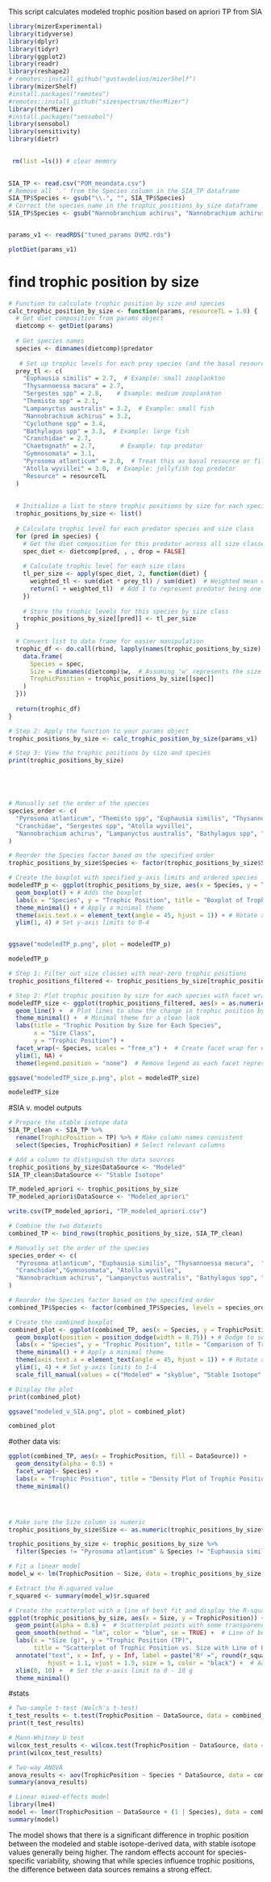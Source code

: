 

This script calculates modeled trophic position based on apriori TP from SIA

```r
library(mizerExperimental)
library(tidyverse)
library(dplyr)
library(tidyr)
library(ggplot2)
library(readr)
library(reshape2)
# remotes::install_github("gustavdelius/mizerShelf")
library(mizerShelf)
#install.packages("remotes")
#remotes::install_github("sizespectrum/therMizer")
library(therMizer)
#install.packages("sensobol")
library(sensobol)
library(sensitivity)
library(dietr)

 
 rm(list =ls()) # clear memory
 
```


```r
SIA_TP <- read.csv("POM_meandata.csv")
# Remove all '.' from the Species column in the SIA_TP dataframe
SIA_TP$Species <- gsub("\\.", "", SIA_TP$Species)
# Correct the species name in the trophic_positions_by_size dataframe
SIA_TP$Species <- gsub("Nannobranchium achirus", "Nannobrachium achirus", SIA_TP$Species)


params_v1 <- readRDS("tuned_params DVM2.rds")

plotDiet(params_v1)
```



# find trophic position by size
```r
# Function to calculate trophic position by size and species
calc_trophic_position_by_size <- function(params, resourceTL = 1.0) {
  # Get diet composition from params object
  dietcomp <- getDiet(params)
  
  # Get species names
  species <- dimnames(dietcomp)$predator
  
   # Set up trophic levels for each prey species (and the basal resource) - from SIA data
  prey_tl <- c(
    "Euphausia similis" = 2.7,  # Example: small zooplankton
    "Thysannoessa macura" = 2.7,
    "Sergestes spp" = 2.8,    # Example: medium zooplankton
    "Themisto spp" = 2.1,
    "Lampanyctus australis" = 3.2,  # Example: small fish
    "Nannobrachium achirus" = 3.2,
    "Cyclothone spp" = 3.4,
    "Bathylagus spp" = 3.3,  # Example: large fish
    "Cranchidae" = 2.7,
    "Chaetognath" = 2.7,       # Example: top predator
    "Gymnosomata" = 3.1,
    "Pyrosoma atlanticum" = 2.0,  # Treat this as basal resource or filter-feeder
    "Atolla wyvillei" = 3.0,  # Example: jellyfish top predator
    "Resource" = resourceTL
  )
  
  
  # Initialize a list to store trophic positions by size for each species
  trophic_positions_by_size <- list()
  
  # Calculate trophic level for each predator species and size class
  for (pred in species) {
    # Get the diet composition for this predator across all size classes and prey
    spec_diet <- dietcomp[pred, , , drop = FALSE]
    
    # Calculate trophic level for each size class
    tl_per_size <- apply(spec_diet, 2, function(diet) {
      weighted_tl <- sum(diet * prey_tl) / sum(diet)  # Weighted mean of prey TL
      return(1 + weighted_tl)  # Add 1 to represent predator being one level above prey
    })
    
    # Store the trophic levels for this species by size class
    trophic_positions_by_size[[pred]] <- tl_per_size
  }
  
  # Convert list to data frame for easier manipulation
  trophic_df <- do.call(rbind, lapply(names(trophic_positions_by_size), function(spec) {
    data.frame(
      Species = spec,
      Size = dimnames(dietcomp)$w,  # Assuming 'w' represents the size classes
      TrophicPosition = trophic_positions_by_size[[spec]]
    )
  }))
  
  return(trophic_df)
}

# Step 2: Apply the function to your params object
trophic_positions_by_size <- calc_trophic_position_by_size(params_v1)

# Step 3: View the trophic positions by size and species
print(trophic_positions_by_size)






```

```r

# Manually set the order of the species
species_order <- c(
  "Pyrosoma atlanticum", "Themisto spp", "Euphausia similis", "Thysannoessa macura", "Chaetognath",
  "Cranchidae", "Sergestes spp", "Atolla wyvillei", 
  "Nannobrachium achirus", "Lampanyctus australis", "Bathylagus spp", "Cyclothone spp", "Gymnosomata"
)

# Reorder the Species factor based on the specified order
trophic_positions_by_size$Species <- factor(trophic_positions_by_size$Species, levels = species_order)

# Create the boxplot with specified y-axis limits and ordered species
modeledTP_p <- ggplot(trophic_positions_by_size, aes(x = Species, y = TrophicPosition)) +
  geom_boxplot() + # Adds the boxplot
  labs(x = "Species", y = "Trophic Position", title = "Boxplot of Trophic Position by Species") +
  theme_minimal() + # Apply a minimal theme
  theme(axis.text.x = element_text(angle = 45, hjust = 1)) + # Rotate x-axis labels
  ylim(1, 4) # Set y-axis limits to 0-4


ggsave("modeledTP_p.png", plot = modeledTP_p)

modeledTP_p

```



```r

# Step 1: Filter out size classes with near-zero trophic positions
trophic_positions_filtered <- trophic_positions_by_size[trophic_positions_by_size$TrophicPosition > 0, ]

# Step 2: Plot trophic position by size for each species with facet wrap and species-specific x-axis
modeledTP_size <- ggplot(trophic_positions_filtered, aes(x = as.numeric(Size), y = TrophicPosition)) +
  geom_line() +  # Plot lines to show the change in trophic position by size
  theme_minimal() +  # Minimal theme for a clean look
  labs(title = "Trophic Position by Size for Each Species", 
       x = "Size Class", 
       y = "Trophic Position") +
  facet_wrap(~ Species, scales = "free_x") +  # Create facet wrap for each species with free x-axis
  ylim(1, NA) +
  theme(legend.position = "none")  # Remove legend as each facet represents a species

ggsave("modeledTP_size_p.png", plot = modeledTP_size)

modeledTP_size
```
#SIA v. model outputs

```r

# Prepare the stable isotope data
SIA_TP_clean <- SIA_TP %>%
  rename(TrophicPosition = TP) %>% # Make column names consistent
  select(Species, TrophicPosition) # Select relevant columns

# Add a column to distinguish the data sources
trophic_positions_by_size$DataSource <- "Modeled"
SIA_TP_clean$DataSource <- "Stable Isotope"

TP_modeled_apriori <- trophic_positions_by_size
TP_modeled_apriori$DataSource <- "Modeled_apriori"

write.csv(TP_modeled_apriori, "TP_modeled_apriori.csv")

# Combine the two datasets
combined_TP <- bind_rows(trophic_positions_by_size, SIA_TP_clean)

# Manually set the order of the species
species_order <- c(
  "Pyrosoma atlanticum", "Euphausia similis", "Thysannoessa macura",  "Themisto spp", "Sergestes spp", "Chaetognath",
  "Cranchidae","Gymnosomata", "Atolla wyvillei", 
  "Nannobrachium achirus", "Lampanyctus australis", "Bathylagus spp", "Cyclothone spp"
)

# Reorder the Species factor based on the specified order
combined_TP$Species <- factor(combined_TP$Species, levels = species_order)

# Create the combined boxplot
combined_plot <- ggplot(combined_TP, aes(x = Species, y = TrophicPosition, fill = DataSource)) +
  geom_boxplot(position = position_dodge(width = 0.75)) + # Dodge to separate boxes
  labs(x = "Species", y = "Trophic Position", title = "Comparison of Trophic Position by Species") +
  theme_minimal() + # Apply a minimal theme
  theme(axis.text.x = element_text(angle = 45, hjust = 1)) + # Rotate x-axis labels
  ylim(1, 4) + # Set y-axis limits to 1-4
  scale_fill_manual(values = c("Modeled" = "skyblue", "Stable Isotope" = "orange")) # Optional: Set custom colors

# Display the plot
print(combined_plot)

ggsave("modeled_v_SIA.png", plot = combined_plot)

combined_plot

```
#other data vis:

```r
ggplot(combined_TP, aes(x = TrophicPosition, fill = DataSource)) +
  geom_density(alpha = 0.5) +
  facet_wrap(~ Species) +
  labs(x = "Trophic Position", title = "Density Plot of Trophic Position by Species") +
  theme_minimal()





```


```r
# Make sure the Size column is numeric
trophic_positions_by_size$Size <- as.numeric(trophic_positions_by_size$Size)


```
```r
trophic_positions_by_size <- trophic_positions_by_size %>% 
  filter(Species != "Pyrosoma atlanticum" & Species != "Euphausia similis" & Species != "Thysannoessa macura") # removed for now 23/10.....

# Fit a linear model
model_w <- lm(TrophicPosition ~ Size, data = trophic_positions_by_size )

# Extract the R-squared value
r_squared <- summary(model_w)$r.squared

# Create the scatterplot with a line of best fit and display the R-squared value
ggplot(trophic_positions_by_size, aes(x = Size, y = TrophicPosition)) +
  geom_point(alpha = 0.6) +  # Scatterplot points with some transparency
  geom_smooth(method = "lm", color = "blue", se = TRUE) +  # Line of best fit with confidence interval
  labs(x = "Size (g)", y = "Trophic Position (TP)", 
       title = "Scatterplot of Trophic Position vs. Size with Line of Best Fit") +
  annotate("text", x = Inf, y = Inf, label = paste("R² =", round(r_squared, 3)), 
           hjust = 1.1, vjust = 1.5, size = 5, color = "black") +  # Add R-squared annotation
  xlim(0, 10) +  # Set the x-axis limit to 0 - 10 g
  theme_minimal()
```


#stats


```r
# Two-sample t-test (Welch's t-test)
t_test_results <- t.test(TrophicPosition ~ DataSource, data = combined_TP)
print(t_test_results)

```


```r
# Mann-Whitney U test
wilcox_test_results <- wilcox.test(TrophicPosition ~ DataSource, data = combined_TP)
print(wilcox_test_results)

```

```r
# Two-way ANOVA
anova_results <- aov(TrophicPosition ~ Species * DataSource, data = combined_TP)
summary(anova_results)

```

```r
# Linear mixed-effects model
library(lme4)
model <- lmer(TrophicPosition ~ DataSource + (1 | Species), data = combined_TP)
summary(model)

```
The model shows that there is a significant difference in trophic position between the modeled and stable isotope-derived data, with stable isotope values generally being higher. The random effects account for species-specific variability, showing that while species influence trophic positions, the difference between data sources remains a strong effect.



